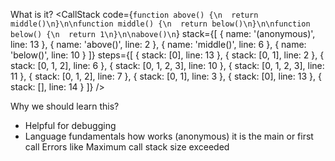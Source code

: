 What is it?
<CallStack
  code={`function above() {\n  return middle()\n}\n\nfunction middle() {\n  return below()\n}\n\nfunction below() {\n  return 1\n}\n\nabove()\n`}
  stack={[
    { name: '(anonymous)', line: 13 },
    { name: 'above()', line: 2 },
    { name: 'middle()', line: 6 },
    { name: 'below()', line: 10 }
  ]}
  steps={[
    { stack: [0], line: 13 },
    { stack: [0, 1], line: 2 },
    { stack: [0, 1, 2], line: 6 },
    { stack: [0, 1, 2, 3], line: 10 },
    { stack: [0, 1, 2, 3], line: 11 },
    { stack: [0, 1, 2], line: 7 },
    { stack: [0, 1], line: 3 },
    { stack: [0], line: 13 },
    { stack: [], line: 14 }
  ]}
/>

Why we should learn this?
* Helpful for debugging
* Language fundamentals how works
(anonymous) it is the main or first call
Errors like Maximum call stack size exceeded
